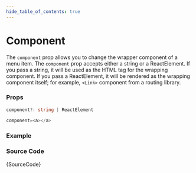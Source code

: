 ```yaml
---
hide_table_of_contents: true
---
```



# Component

The `component` prop allows you to change the wrapper component of a menu item. The `component` prop accepts either a string or a ReactElement. If you pass a string, it will be used as the HTML tag for the wrapping component. If you pass a ReactElement, it will be rendered as the wrapping component itself; for example, `<Link>` component from a routing library.

### Props

```ts noCopy
component?: string | ReactElement
```

```ts noCopy title='Default Value'
component=<a></a>
```

### Example

<BrowserWindow url='/horizontal-menu/menu-item/component'>
  <Provider>
    <Component />
  </Provider>
</BrowserWindow>

### Source Code

<TsToJsCodeSnippet>{SourceCode}</TsToJsCodeSnippet>
